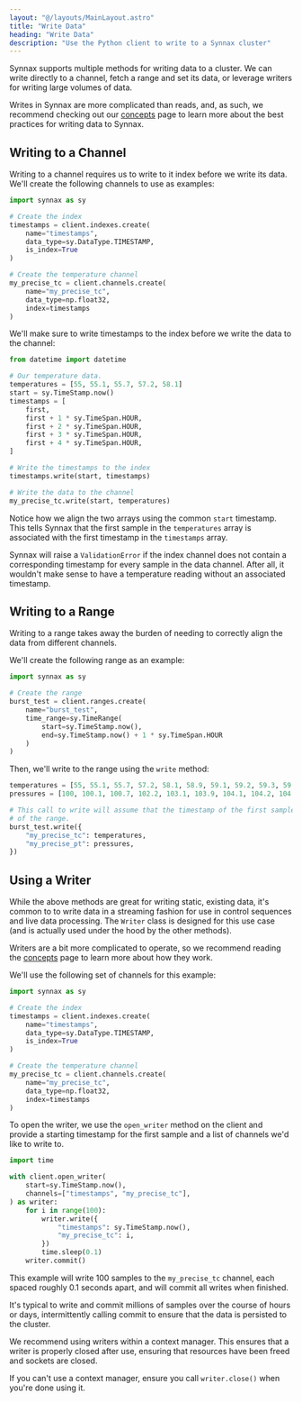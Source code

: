 ```yaml
---
layout: "@/layouts/MainLayout.astro"
title: "Write Data"
heading: "Write Data"
description: "Use the Python client to write to a Synnax cluster"
---
```




Synnax supports multiple methods for writing data to a cluster. We can write directly
to a channel, fetch a range and set its data, or leverage writers for writing large
volumes of data.

Writes in Synnax are more complicated than reads, and, as such, we recommend checking out
our [concepts](/docs/concepts/write-domains) page to learn more about the best practices
for writing data to Synnax.

## Writing to a Channel

Writing to a channel requires us to write to it index before we write its data. We'll 
create the following channels to use as examples:

```python
import synnax as sy

# Create the index
timestamps = client.indexes.create(
    name="timestamps",
    data_type=sy.DataType.TIMESTAMP,
    is_index=True
)

# Create the temperature channel
my_precise_tc = client.channels.create(
    name="my_precise_tc",
    data_type=np.float32,
    index=timestamps
)
```

We'll make sure to write timestamps to the index before we write the data to the channel:

```python
from datetime import datetime

# Our temperature data.
temperatures = [55, 55.1, 55.7, 57.2, 58.1]
start = sy.TimeStamp.now()
timestamps = [
    first,
    first + 1 * sy.TimeSpan.HOUR,
    first + 2 * sy.TimeSpan.HOUR,
    first + 3 * sy.TimeSpan.HOUR,
    first + 4 * sy.TimeSpan.HOUR,
]

# Write the timestamps to the index
timestamps.write(start, timestamps)

# Write the data to the channel
my_precise_tc.write(start, temperatures)
```

Notice how we align the two arrays using the common `start` timestamp. This tells Synnax
that the first sample in the `temperatures` array is associated with the first timestamp
in the `timestamps` array.

Synnax will raise a `ValidationError` if the index channel does not contain a corresponding 
timestamp for every sample in the data channel. After all, it wouldn't make sense to have
a temperature reading without an associated timestamp.

## Writing to a Range

Writing to a range takes away the burden of needing to correctly align the data
from different channels.

We'll create the following range as an example:

```python
import synnax as sy

# Create the range
burst_test = client.ranges.create(
    name="burst_test",
    time_range=sy.TimeRange(
        start=sy.TimeStamp.now(),
        end=sy.TimeStamp.now() + 1 * sy.TimeSpan.HOUR
    )
)
```

Then, we'll write to the range using the `write` method:

```python
temperatures = [55, 55.1, 55.7, 57.2, 58.1, 58.9, 59.1, 59.2, 59.3, 59.4]
pressures = [100, 100.1, 100.7, 102.2, 103.1, 103.9, 104.1, 104.2, 104.3, 104.4]

# This call to write will assume that the timestamp of the first sample is the start
# of the range.
burst_test.write({
    "my_precise_tc": temperatures,
    "my_precise_pt": pressures,
})
```

## Using a Writer

While the above methods are great for writing static, existing data, it's common to
to write data in a streaming fashion for use in control sequences and live data processing.
The `Writer` class is designed for this use case (and is actually used under the
hood by the other methods).

Writers are a bit more complicated to operate, so we recommend reading the [concepts](/concepts/write-domains#transactions) page to learn more about
how they work.

We'll use the following set of channels for this example:

```python
import synnax as sy

# Create the index
timestamps = client.indexes.create(
    name="timestamps",
    data_type=sy.DataType.TIMESTAMP,
    is_index=True
)

# Create the temperature channel
my_precise_tc = client.channels.create(
    name="my_precise_tc",
    data_type=np.float32,
    index=timestamps
)
```

 To open the writer,
we use the `open_writer` method on the client and provide a starting timestamp for the 
first sample and a list of channels we'd like to write to.

```python
import time

with client.open_writer(
    start=sy.TimeStamp.now(),
    channels=["timestamps", "my_precise_tc"],
) as writer:
    for i in range(100):
        writer.write({
            "timestamps": sy.TimeStamp.now(),
            "my_precise_tc": i,
        })
        time.sleep(0.1)
    writer.commit()
```

This example will write 100 samples to the `my_precise_tc` channel, each spaced
roughly 0.1 seconds apart, and will commit all writes when finished. 

It's typical to write and commit millions of samples over the course of hours or days,
intermittently calling commit to ensure that the data is persisted to the cluster.

We recommend using writers within a context manager. This ensures that a writer is
properly closed after use, ensuring that resources have been freed and sockets are closed.

If you can't use a context manager, ensure you call `writer.close()` when you're done using it.